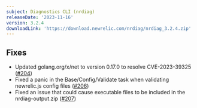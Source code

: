 ```yaml
---
subject: Diagnostics CLI (nrdiag)
releaseDate: '2023-11-16'
version: 3.2.4
downloadLink: 'https://download.newrelic.com/nrdiag/nrdiag_3.2.4.zip'
---
```


## Fixes
- Updated golang.org/x/net to version 0.17.0 to resolve CVE-2023-39325 ([#204](https://github.com/newrelic/newrelic-diagnostics-cli/pull/204))
- Fixed a panic in the Base/Config/Validate task when validating newrelic.js config files ([#206](https://github.com/newrelic/newrelic-diagnostics-cli/pull/206))
- Fixed an issue that could cause executable files to be included in the nrdiag-output.zip ([#207](https://github.com/newrelic/newrelic-diagnostics-cli/pull/207))
